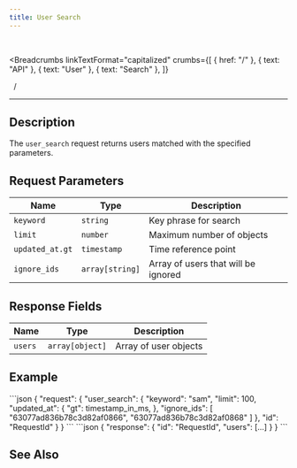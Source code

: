 ```yaml
---
title: User Search
---
```


<br />



<Breadcrumbs
  linkTextFormat="capitalized"
  crumbs={[
    { href: "/" },
    { text: "API" },
    { text: "User" },
    { text: "Search" },
  ]}
>
  <Icon slot="index" name="seti:powershell" />
  <span slot="separator">&nbsp;&nbsp;/&nbsp;</span>
</Breadcrumbs>

---


## Description

> <Badge text="wss" variant="tip" size="large" />
> <Badge text="user_search" size="large" />

The `user_search` request returns users matched with the specified parameters.

## Request Parameters

| Name            | Type            | Description                         |
| --------------- | --------------- | ----------------------------------- |
| `keyword`       | `string`        | Key phrase for search               |
| `limit`         | `number`        | Maximum number of objects           |
| `updated_at.gt` | `timestamp`     | Time reference point                |
| `ignore_ids`    | `array[string]` | Array of users that will be ignored |

## Response Fields

| Name    | Type            | Description           |
| ------- | --------------- | --------------------- |
| `users` | `array[object]` | Array of user objects |

## Example

<Tabs>
  <TabItem label="Request">
```json
{
  "request": {
    "user_search": {
      "keyword": "sam",
      "limit": 100,
      "updated_at": {
        "gt": timestamp_in_ms,
      },
      "ignore_ids": [ "63077ad836b78c3d82af0866", "63077ad836b78c3d82af0868" ]
    },
    "id": "RequestId"
  }
}
```
  </TabItem>  
</Tabs>

<Tabs>
  <TabItem label="Response">
```json
{
  "response": {
    "id": "RequestId",
    "users": [...]
  }
}
```
  </TabItem>  
</Tabs>

## See Also

<LinkCard
  title="SAMA chat server API: Users"
  href="https://medium.com/sama-communications/sama-chat-server-api-users-edf65ea6a341"
  description="All messengers and services that use instant messaging require minimal user identification in the system. We have developed a universal API..."
/>
<LinkCard
  title="DataBase Records"
  href="/deployment/db-records/"
  description="Collection of complete objects stored in the database."
/>

<script
  src="https://giscus.app/client.js"
  data-repo="Oleksandr1414/cathedra-slytherin"
  data-repo-id="R_kgDOI8uafg"
  data-category="[ВВЕДІТЬ CATEGORY NAME]"
  data-category-id="[ВВЕДІТЬ CATEGORY ID]"
  data-mapping="pathname"
  data-strict="0"
  data-reactions-enabled="1"
  data-emit-metadata="0"
  data-input-position="bottom"
  data-theme="preferred_color_scheme"
  data-lang="uk"
  crossorigin="anonymous"
  async
></script>
